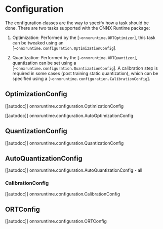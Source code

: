 <!--Copyright 2022 The HuggingFace Team. All rights reserved.

Licensed under the Apache License, Version 2.0 (the "License"); you may not use this file except in compliance with
the License. You may obtain a copy of the License at

http://www.apache.org/licenses/LICENSE-2.0

Unless required by applicable law or agreed to in writing, software distributed under the License is distributed on
an "AS IS" BASIS, WITHOUT WARRANTIES OR CONDITIONS OF ANY KIND, either express or implied. See the License for the
specific language governing permissions and limitations under the License.
-->

# Configuration

The configuration classes are the way to specify how a task should be done. There are two tasks supported with the ONNX Runtime package:

1. Optimization: Performed by the [`~onnxruntime.ORTOptimizer`], this task can be tweaked using an [`~onnxruntime.configuration.OptimizationConfig`].

2. Quantization: Performed by the [`~onnxruntime.ORTQuantizer`], quantization can be set using a [`~onnxruntime.configuration.QuantizationConfig`]. A calibration step is required in some cases (post training static quantization), which can be specified using a [`~onnxruntime.configuration.CalibrationConfig`].

## OptimizationConfig

[[autodoc]] onnxruntime.configuration.OptimizationConfig

[[autodoc]] onnxruntime.configuration.AutoOptimizationConfig

## QuantizationConfig

[[autodoc]] onnxruntime.configuration.QuantizationConfig

## AutoQuantizationConfig

[[autodoc]] onnxruntime.configuration.AutoQuantizationConfig
    - all

### CalibrationConfig

[[autodoc]] onnxruntime.configuration.CalibrationConfig

## ORTConfig

[[autodoc]] onnxruntime.configuration.ORTConfig
